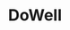 ---
title: DoWell
role: ML-разработчик, Технический руководитель
period: "2025"
description:
  Интеллектуальная диалоговая система, которая использует Retrieval-Augmented Generation (RAG) для симуляции экспертных консультаций в различных профессиональных областях
responsibilities:
  - Реализация RAG-архитектуры для узкоспециализированных ответов
  - Развертывание и подключение генеративных моделей
  - Разработка бэкенда на FastAPI
stack:
  - PyTorch
  - HuggingFace
  - BeautifulSoup
  - Docker
  - FastAPI
concepts:
  - RAG
  - LLM
  - Indexing
featured: true
demos:
  - href: "https://dowell.dsomni.ru"
    label: Платформа
order: 20
---